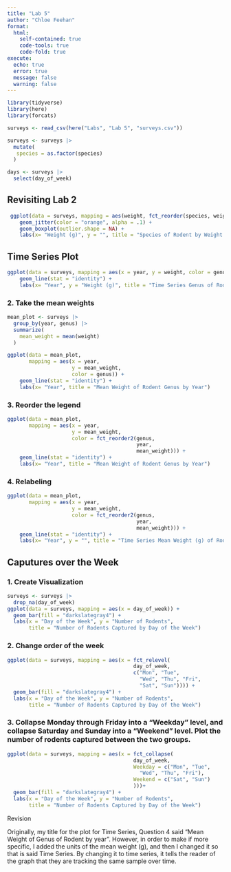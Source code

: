 ```yaml
---
title: "Lab 5"
author: "Chloe Feehan"
format:
  html: 
    self-contained: true
    code-tools: true
    code-fold: true
execute:
  echo: true
  error: true
  message: false
  warning: false
---
```


```r
library(tidyverse)
library(here)
library(forcats)

surveys <- read_csv(here("Labs", "Lab 5", "surveys.csv"))

surveys <- surveys |>
  mutate(
   species = as.factor(species)
  ) 

days <- surveys |>
  select(day_of_week)
```

## Revisiting Lab 2

```r
 ggplot(data = surveys, mapping = aes(weight, fct_reorder(species, weight))) +
    geom_jitter(color = "orange", alpha = .1) +
    geom_boxplot(outlier.shape = NA) + 
    labs(x= "Weight (g)", y = "", title = "Species of Rodent by Weight (g)")


```

## Time Series Plot


```r

ggplot(data = surveys, mapping = aes(x = year, y = weight, color = genus)) +
    geom_line(stat = "identity") +
    labs(x= "Year", y = "Weight (g)", title = "Time Series Genus of Rodent")

```
### 2. Take the mean weights

```r

mean_plot <- surveys |> 
  group_by(year, genus) |>
  summarize(
    mean_weight = mean(weight)
  )

ggplot(data = mean_plot, 
       mapping = aes(x = year, 
                     y = mean_weight, 
                     color = genus)) +
    geom_line(stat = "identity") +
    labs(x= "Year", title = "Mean Weight of Rodent Genus by Year")

```


### 3. Reorder the legend
```r

ggplot(data = mean_plot, 
       mapping = aes(x = year, 
                     y = mean_weight, 
                     color = fct_reorder2(genus, 
                                          year, 
                                          mean_weight))) +
    geom_line(stat = "identity") +
    labs(x= "Year", title = "Mean Weight of Rodent Genus by Year")

```

### 4. Relabeling

```r
ggplot(data = mean_plot, 
       mapping = aes(x = year, 
                     y = mean_weight, 
                     color = fct_reorder2(genus, 
                                          year, 
                                          mean_weight))) +
    geom_line(stat = "identity") +
    labs(x= "Year", y = "", title = "Time Series Mean Weight (g) of Rodent Genus", color = "Genus")
```

## Caputures over the Week

### 1. Create Visualization
```r
surveys <- surveys |>
  drop_na(day_of_week)
ggplot(data = surveys, mapping = aes(x = day_of_week)) +
  geom_bar(fill = "darkslategray4") +
  labs(x = "Day of the Week", y = "Number of Rodents", 
       title = "Number of Rodents Captured by Day of the Week")
```

### 2. Change order of the week

```r
ggplot(data = surveys, mapping = aes(x = fct_relevel(
                                         day_of_week, 
                                         c("Mon", "Tue", 
                                           "Wed", "Thu", "Fri", 
                                           "Sat", "Sun")))) +
  geom_bar(fill = "darkslategray4") +
  labs(x = "Day of the Week", y = "Number of Rodents", 
       title = "Number of Rodents Captured by Day of the Week")
```
### 3. Collapse Monday through Friday into a "Weekday" level, and collapse Saturday and Sunday into a "Weekend" level. Plot the number of rodents captured between the two groups.


```r
ggplot(data = surveys, mapping = aes(x = fct_collapse(
                                         day_of_week,
                                         Weekday = c("Mon", "Tue", 
                                           "Wed", "Thu", "Fri"),
                                         Weekend = c("Sat", "Sun")
                                         )))+
  geom_bar(fill = "darkslategray4") +
  labs(x = "Day of the Week", y = "Number of Rodents", 
       title = "Number of Rodents Captured by Day of the Week")


```

Revision

Originally, my title for the plot for Time Series, Question 4 said "Mean Weight of Genus of Rodent by year". However, in order to make if more specific, I added the units of the mean weight (g), and then I changed it so that is said Time Series. By changing it to time series, it tells the reader of the graph that they are tracking the same sample over time. 

